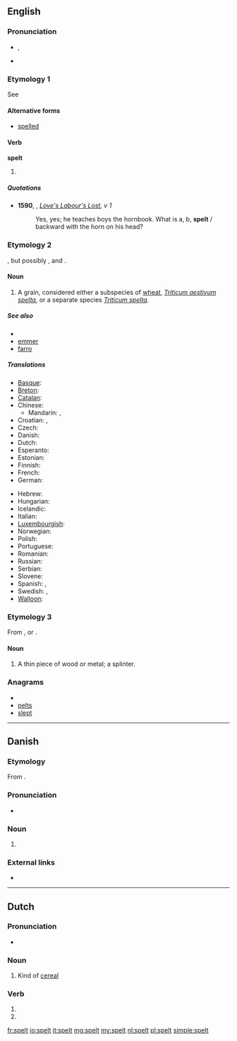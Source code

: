 ==English==

===Pronunciation===
* {{IPA|/ˈspɛlt/}}, {{SAMPA|/"spElt/}}
* {{rhymes|ɛlt}}

===Etymology 1===
See {{term|spell#Etymology_2|spell}}

====Alternative forms====
* [[spelled]] {{qualifier|US|Canadian}}

====Verb====
'''spelt'''

# {{chiefly|British}} {{past of|[[spell#Verb|spell]]}}

=====Quotations=====
* '''1590''', {{w|William Shakespeare}}, ''[[s:Love's Labour's Lost|Love's Labour's Lost]], v 1''
*: Yes, yes; he teaches boys the hornbook. What is a, b, '''spelt''' / backward with the horn on his head?

===Etymology 2===
{{unk.}}, but possibly {{etyl|ang}} {{term|spelt|lang=ang}}, and {{etyl|LL.}} {{term|spelda|lang=la}}.

====Noun====
{{en-noun|-}}

# A grain, considered either a subspecies of [[wheat]], ''[[Triticum aestivum spelta]]'', or a separate species ''[[Triticum spelta]]''.

=====See also=====
* {{pedialite}}
* [[emmer]]
* [[farro]]

=====Translations=====
{{trans-top|a type of wheat, Triticum aestivum spelta}}
* [[Basque]]: {{t|eu|espelta|xs=Basque}}
* [[Breton]]: {{t+|br|yell|xs=Breton}}
* [[Catalan]]: {{t|ca|espelta|f}}
* Chinese:
** Mandarin: {{t|cmn|斯卑爾脫小麥|sc=Hani}}, {{t|cmn|斯卑尔脱小麦|tr=sībēi'ěrtuōxiǎomài|sc=Hani}}
* Croatian: {{t-|hr|pir|m}}, {{t|hr|prapšenica|f}}
* Czech: {{t|cs|pšenice špalda|f}}
* Danish: {{t-|da|spelt}}
* Dutch: {{t+|nl|spelt}}
* Esperanto: {{t-|eo|spelto|xs=Esperanto}}
* Estonian: {{t|et|speltanisu}}
* Finnish: {{t|fi|spelttivehnä}}
* French: {{t+|fr|épeautre|m}}
* German: {{t+|de|Dinkel|m}}
{{trans-mid}}
* Hebrew: {{t|he|כוסמין}}
* Hungarian: {{t|hu|tönkölybúza}}
* Icelandic: {{t-|is|spelt}}
* Italian: {{t-|it|spelta|f}}
* [[Luxembourgish]]: {{t|lb|Spelz|xs=Luxembourgish}}
* Norwegian: {{t-|no|spelt}}
* Polish: {{t|pl|pszenica orkisz|f}}
* Portuguese: {{t|pt|espelta|f}}
* Romanian: {{t|ro|alac|n}}
* Russian: {{t|ru|полба|f|tr=pólba}}
* Serbian: {{t|sr|прапшеница|f|tr=prapšenica|sc=Cyrl}}
* Slovene: {{t-|sl|pira|f}}
* Spanish: {{t|es|espelta|f}}, {{t-|es|escanda|f}}
* Swedish: {{t|sv|dinkel}},  {{t-|sv|spelt}}
* [[Walloon]]: {{t|wa|speate|xs=Walloon}}
{{trans-bottom}}

===Etymology 3===
From {{etyl|gmh}} {{term|spalden|lang=gmh}}, or {{etyl|non}} {{term|spald|lang=non}}.

====Noun====
{{en-noun}}

# {{dialect|Northern England|Scotland}} A thin piece of wood or metal; a splinter.

===Anagrams===
* {{alphagram|elpst}}
* [[pelts#English|pelts]]
* [[slept#English|slept]]

----

==Danish==

===Etymology===
From {{etyl|gml|da}} {{term|spelte|lang=gml}}.

===Pronunciation===
* {{IPA|/spɛlt/|[sb̥ɛlˀd̥]|lang=da}}

===Noun===
{{da-noun|en|-}}

# {{l|en|spelt}} {{gloss|a type of wheat, ''Triticum spelta''}}

===External links===
* {{pedialite|lang=da}}

----

==Dutch==

===Pronunciation===
* {{audio|Nl-spelt.ogg|audio}}

===Noun===
{{nl-noun|g=n|-|-}}

# Kind of [[cereal]]

===Verb===
{{infl|nl}}

# {{nl-verb-form|p=23|n=sg|t=pres|m=ind|spellen}}
# {{nl-verb-form|n=pl|m=imp|spellen}}

[[fr:spelt]]
[[io:spelt]]
[[it:spelt]]
[[mg:spelt]]
[[my:spelt]]
[[nl:spelt]]
[[pl:spelt]]
[[simple:spelt]]